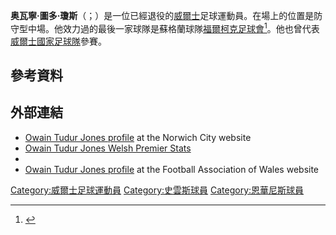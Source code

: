 '''奥瓦寧·圖多·瓊斯'''（{{lang-en|Owain Tudur Jones}}；{{bd|1984年|10月15日}}）是一位已經退役的[[威爾士|威爾士]]足球運動員。在場上的位置是防守型中場。他效力過的最後一家球隊是蘇格蘭球隊[[福爾柯克足球會|福爾柯克足球會]]<ref>{{cite web|title=TUDOR JONES SIGNING CONFIRMED|url=http://www.falkirkfc.co.uk/blog/tudur-jones-signing-confirmed/|publisher=Falkirk F.C.|date=4 September 2014|accessdate=5 September 2014|archive-date=2014-09-05|archive-url=https://web.archive.org/web/20140905192747/http://www.falkirkfc.co.uk/blog/tudur-jones-signing-confirmed/|dead-url=no}}</ref>。他也曾代表[[威爾士國家足球隊|威爾士國家足球隊]]參賽。
==參考資料==
{{Reflist}}

==外部連結==
*[https://web.archive.org/web/20110527011659/http://www.canaries.co.uk/page/ProfilesDetail/0,,10355~34040,00.html Owain Tudur Jones profile] at the Norwich City website
*[https://web.archive.org/web/20160128093518/http://welsh-premier.com/player_detail_solo.php?player_id=47 Owain Tudur Jones Welsh Premier Stats]
*{{soccerbase|id=41733}}
*[http://www.faw.org.uk/teams/1/225 Owain Tudur Jones profile]{{Wayback|url=http://www.faw.org.uk/teams/1/225 |date=20081224114402 }} at the Football Association of Wales website

{{DEFAULTSORT:Jones, Owain Tudur}}
[[Category:威爾士足球運動員|Category:威爾士足球運動員]]
[[Category:史雲斯球員|Category:史雲斯球員]]
[[Category:恩華尼斯球員|Category:恩華尼斯球員]]